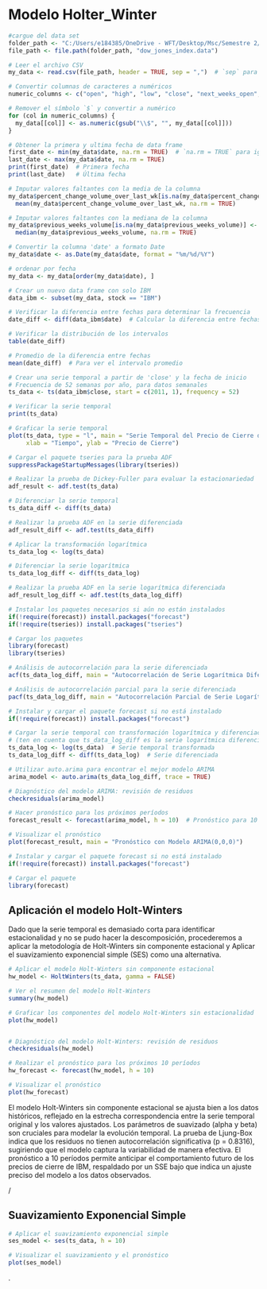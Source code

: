 # Modelo Holter_Winter

```r
#cargue del data set
folder_path <- "C:/Users/e184385/OneDrive - WFT/Desktop/Msc/Semestre 2/Analisis de series de tiempo/DJI"
file_path <- file.path(folder_path, "dow_jones_index.data")

# Leer el archivo CSV
my_data <- read.csv(file_path, header = TRUE, sep = ",")  # `sep` para indicar que es CSV

# Convertir columnas de caracteres a numéricos
numeric_columns <- c("open", "high", "low", "close", "next_weeks_open", "next_weeks_close")  # Las columnas que contienen precios

# Remover el símbolo `$` y convertir a numérico
for (col in numeric_columns) {
  my_data[[col]] <- as.numeric(gsub("\\$", "", my_data[[col]]))
}

# Obtener la primera y ultima fecha de data frame
first_date <- min(my_data$date, na.rm = TRUE)  # `na.rm = TRUE` para ignorar NA
last_date <- max(my_data$date, na.rm = TRUE)
print(first_date)  # Primera fecha
print(last_date)   # Última fecha

# Imputar valores faltantes con la media de la columna
my_data$percent_change_volume_over_last_wk[is.na(my_data$percent_change_volume_over_last_wk)] <- 
  mean(my_data$percent_change_volume_over_last_wk, na.rm = TRUE)

# Imputar valores faltantes con la mediana de la columna
my_data$previous_weeks_volume[is.na(my_data$previous_weeks_volume)] <- 
  median(my_data$previous_weeks_volume, na.rm = TRUE)

# Convertir la columna 'date' a formato Date
my_data$date <- as.Date(my_data$date, format = "%m/%d/%Y")

# ordenar por fecha
my_data <- my_data[order(my_data$date), ] 

# Crear un nuevo data frame con solo IBM
data_ibm <- subset(my_data, stock == "IBM")

# Verificar la diferencia entre fechas para determinar la frecuencia
date_diff <- diff(data_ibm$date)  # Calcular la diferencia entre fechas

# Verificar la distribución de los intervalos
table(date_diff)

# Promedio de la diferencia entre fechas
mean(date_diff)  # Para ver el intervalo promedio

# Crear una serie temporal a partir de 'close' y la fecha de inicio
# Frecuencia de 52 semanas por año, para datos semanales
ts_data <- ts(data_ibm$close, start = c(2011, 1), frequency = 52)

# Verificar la serie temporal
print(ts_data)

# Graficar la serie temporal
plot(ts_data, type = "l", main = "Serie Temporal del Precio de Cierre de IBM", 
     xlab = "Tiempo", ylab = "Precio de Cierre")

# Cargar el paquete tseries para la prueba ADF
suppressPackageStartupMessages(library(tseries))

# Realizar la prueba de Dickey-Fuller para evaluar la estacionariedad
adf_result <- adf.test(ts_data)

# Diferenciar la serie temporal
ts_data_diff <- diff(ts_data)

# Realizar la prueba ADF en la serie diferenciada
adf_result_diff <- adf.test(ts_data_diff)

# Aplicar la transformación logarítmica
ts_data_log <- log(ts_data)

# Diferenciar la serie logarítmica
ts_data_log_diff <- diff(ts_data_log)

# Realizar la prueba ADF en la serie logarítmica diferenciada
adf_result_log_diff <- adf.test(ts_data_log_diff)

# Instalar los paquetes necesarios si aún no están instalados
if(!require(forecast)) install.packages("forecast")
if(!require(tseries)) install.packages("tseries")

# Cargar los paquetes
library(forecast)
library(tseries)

# Análisis de autocorrelación para la serie diferenciada
acf(ts_data_log_diff, main = "Autocorrelación de Serie Logarítmica Diferenciada")

# Análisis de autocorrelación parcial para la serie diferenciada
pacf(ts_data_log_diff, main = "Autocorrelación Parcial de Serie Logarítmica Diferenciada")

# Instalar y cargar el paquete forecast si no está instalado
if(!require(forecast)) install.packages("forecast")

# Cargar la serie temporal con transformación logarítmica y diferenciación
# (ten en cuenta que ts_data_log_diff es la serie logarítmica diferenciada)
ts_data_log <- log(ts_data)  # Serie temporal transformada
ts_data_log_diff <- diff(ts_data_log)  # Serie diferenciada

# Utilizar auto.arima para encontrar el mejor modelo ARIMA
arima_model <- auto.arima(ts_data_log_diff, trace = TRUE)

# Diagnóstico del modelo ARIMA: revisión de residuos
checkresiduals(arima_model)

# Hacer pronóstico para los próximos períodos
forecast_result <- forecast(arima_model, h = 10)  # Pronóstico para 10 períodos futuros

# Visualizar el pronóstico
plot(forecast_result, main = "Pronóstico con Modelo ARIMA(0,0,0)")

# Instalar y cargar el paquete forecast si no está instalado
if(!require(forecast)) install.packages("forecast")

# Cargar el paquete
library(forecast)


```

## Aplicación el modelo Holt-Winters

Dado que la serie temporal es demasiado corta para identificar estacionalidad y no se pudo hacer la descomposición, procederemos a aplicar la metodología de Holt-Winters sin componente estacional y Aplicar el suavizamiento exponencial simple (SES) como una alternativa.

```r
# Aplicar el modelo Holt-Winters sin componente estacional
hw_model <- HoltWinters(ts_data, gamma = FALSE)

# Ver el resumen del modelo Holt-Winters
summary(hw_model)

# Graficar los componentes del modelo Holt-Winters sin estacionalidad
plot(hw_model)


# Diagnóstico del modelo Holt-Winters: revisión de residuos
checkresiduals(hw_model)

# Realizar el pronóstico para los próximos 10 períodos
hw_forecast <- forecast(hw_model, h = 10)

# Visualizar el pronóstico
plot(hw_forecast)

```


El modelo Holt-Winters sin componente estacional se ajusta bien a los datos históricos, reflejado en la estrecha correspondencia entre la serie temporal original y los valores ajustados. Los parámetros de suavizado (alpha y beta) son cruciales para modelar la evolución temporal. La prueba de Ljung-Box indica que los residuos no tienen autocorrelación significativa (p = 0.8316), sugiriendo que el modelo captura la variabilidad de manera efectiva. El pronóstico a 10 períodos permite anticipar el comportamiento futuro de los precios de cierre de IBM, respaldado por un SSE bajo que indica un ajuste preciso del modelo a los datos observados.


/

## Suavizamiento Exponencial Simple

```r
# Aplicar el suavizamiento exponencial simple
ses_model <- ses(ts_data, h = 10)

# Visualizar el suavizamiento y el pronóstico
plot(ses_model)

```

.